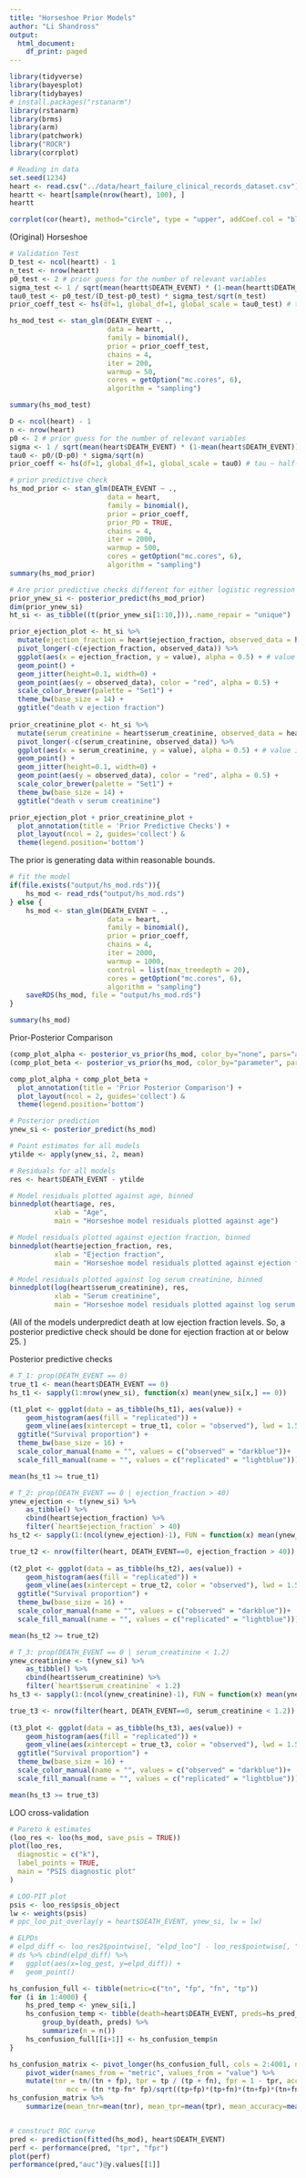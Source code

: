 ```yaml
---
title: "Horseshoe Prior Models"
author: "Li Shandross"
output:
  html_document:
    df_print: paged
---
```


```r
library(tidyverse)
library(bayesplot)
library(tidybayes)
# install.packages("rstanarm")
library(rstanarm)
library(brms)
library(arm)
library(patchwork)
library("ROCR")
library(corrplot)
```

```r
# Reading in data
set.seed(1234)
heart <- read.csv("../data/heart_failure_clinical_records_dataset.csv")
heartt <- heart[sample(nrow(heart), 100), ]
heartt

corrplot(cor(heart), method="circle", type = "upper", addCoef.col = "black", tl.col="black", tl.srt=45, diag=FALSE)
```


(Original) Horseshoe
```r
# Validation Test
D_test <- ncol(heartt) - 1
n_test <- nrow(heartt)
p0_test <- 2 # prior guess for the number of relevant variables
sigma_test <- 1 / sqrt(mean(heartt$DEATH_EVENT) * (1-mean(heartt$DEATH_EVENT))) # pseudo sigma
tau0_test <- p0_test/(D_test-p0_test) * sigma_test/sqrt(n_test)
prior_coeff_test <- hs(df=1, global_df=1, global_scale = tau0_test) # tau ∼ half-Cauchy (0, tau0_test^2)

hs_mod_test <- stan_glm(DEATH_EVENT ~ ., 
                        data = heartt, 
                        family = binomial(), 
                        prior = prior_coeff_test,
                        chains = 4, 
                        iter = 200,
                        warmup = 50,
                        cores = getOption("mc.cores", 6), 
                        algorithm = "sampling")

summary(hs_mod_test)
```

```r
D <- ncol(heart) - 1
n <- nrow(heart)
p0 <- 2 # prior guess for the number of relevant variables
sigma <- 1 / sqrt(mean(heart$DEATH_EVENT) * (1-mean(heart$DEATH_EVENT))) # pseudo sigma
tau0 <- p0/(D-p0) * sigma/sqrt(n)
prior_coeff <- hs(df=1, global_df=1, global_scale = tau0) # tau ∼ half-Cauchy (0, tau0^2)

# prior predictive check
hs_mod_prior <- stan_glm(DEATH_EVENT ~ ., 
                        data = heart, 
                        family = binomial(), 
                        prior = prior_coeff,
                        prior_PD = TRUE,
                        chains = 4, 
                        iter = 2000,
                        warmup = 500,
                        cores = getOption("mc.cores", 6), 
                        algorithm = "sampling")
summary(hs_mod_prior)

# Are prior predictive checks different for either logistic regression or the use of horseshoe priors?
prior_ynew_si <- posterior_predict(hs_mod_prior)
dim(prior_ynew_si)
ht_si <- as_tibble((t(prior_ynew_si[1:10,])),.name_repair = "unique")

prior_ejection_plot <- ht_si %>% 
  mutate(ejection_fraction = heart$ejection_fraction, observed_data = heart$DEATH_EVENT)%>%
  pivot_longer(-c(ejection_fraction, observed_data)) %>%
  ggplot(aes(x = ejection_fraction, y = value), alpha = 0.5) + # value is DEATH_EVENT
  geom_point() +
  geom_jitter(height=0.1, width=0) +
  geom_point(aes(y = observed_data), color = "red", alpha = 0.5) +
  scale_color_brewer(palette = "Set1") +
  theme_bw(base_size = 14) +
  ggtitle("death v ejection fraction")
  
prior_creatinine_plot <- ht_si %>% 
  mutate(serum_creatinine = heart$serum_creatinine, observed_data = heart$DEATH_EVENT)%>%
  pivot_longer(-c(serum_creatinine, observed_data)) %>%
  ggplot(aes(x = serum_creatinine, y = value), alpha = 0.5) + # value is DEATH_EVENT
  geom_point() +
  geom_jitter(height=0.1, width=0) +
  geom_point(aes(y = observed_data), color = "red", alpha = 0.5) +
  scale_color_brewer(palette = "Set1") +
  theme_bw(base_size = 14) +
  ggtitle("death v serum creatinine")

prior_ejection_plot + prior_creatinine_plot +
  plot_annotation(title = 'Prior Predictive Checks') +
  plot_layout(ncol = 2, guides='collect') &
  theme(legend.position='bottom')
```

The prior is generating data within reasonable bounds.  
  
```r
# fit the model
if(file.exists("output/hs_mod.rds")){
	hs_mod <- read_rds("output/hs_mod.rds")
} else {
	hs_mod <- stan_glm(DEATH_EVENT ~ ., 
                        data = heart, 
                        family = binomial(), 
                        prior = prior_coeff,
                        chains = 4, 
                        iter = 2000,
                        warmup = 1000,
                        control = list(max_treedepth = 20),
                        cores = getOption("mc.cores", 6), 
                        algorithm = "sampling")
	saveRDS(hs_mod, file = "output/hs_mod.rds")
}

summary(hs_mod)
```

Prior-Posterior Comparison
```r
(comp_plot_alpha <- posterior_vs_prior(hs_mod, color_by="none", pars="alpha"))
(comp_plot_beta <- posterior_vs_prior(hs_mod, color_by="parameter", pars="beta"))

comp_plot_alpha + comp_plot_beta +
  plot_annotation(title = 'Prior Posterior Comparison') +
  plot_layout(ncol = 2, guides='collect') &
  theme(legend.position='bottom')
```


```r
# Posterior prediction
ynew_si <- posterior_predict(hs_mod)

# Point estimates for all models
ytilde <- apply(ynew_si, 2, mean)

# Residuals for all models
res <- heart$DEATH_EVENT - ytilde
```

```r
# Model residuals plotted against age, binned
binnedplot(heart$age, res,
           xlab = "Age",
           main = "Horseshoe model residuals plotted against age")

# Model residuals plotted against ejection fraction, binned
binnedplot(heart$ejection_fraction, res,
           xlab = "Ejection fraction",
           main = "Horseshoe model residuals plotted against ejection fraction")

# Model residuals plotted against log serum creatinine, binned
binnedplot(log(heart$serum_creatinine), res,
           xlab = "Serum creatinine",
           main = "Horseshoe model residuals plotted against log serum creatinine")
```

(All of the models underpredict death at low ejection fraction levels. So, a posterior predictive check should be done for ejection fraction at or below 25. )

 
Posterior predictive checks
```r
# T_1: prop(DEATH_EVENT == 0)
true_t1 <- mean(heart$DEATH_EVENT == 0)
hs_t1 <- sapply(1:nrow(ynew_si), function(x) mean(ynew_si[x,] == 0))

(t1_plot <- ggplot(data = as_tibble(hs_t1), aes(value)) + 
    geom_histogram(aes(fill = "replicated")) + 
    geom_vline(aes(xintercept = true_t1, color = "observed"), lwd = 1.5) + 
  ggtitle("Survival proportion") + 
  theme_bw(base_size = 16) + 
  scale_color_manual(name = "", values = c("observed" = "darkblue"))+
  scale_fill_manual(name = "", values = c("replicated" = "lightblue")))

mean(hs_t1 >= true_t1)
```

```r
# T_2: prop(DEATH_EVENT == 0 | ejection_fraction > 40)
ynew_ejection <- t(ynew_si) %>%
	as_tibble() %>%
	cbind(heart$ejection_fraction) %>%
	filter(`heart$ejection_fraction` > 40)
hs_t2 <- sapply(1:(ncol(ynew_ejection)-1), FUN = function(x) mean(ynew_ejection[,x] == 0))

true_t2 <- nrow(filter(heart, DEATH_EVENT==0, ejection_fraction > 40)) / nrow(filter(heart, ejection_fraction > 40))
 
(t2_plot <- ggplot(data = as_tibble(hs_t2), aes(value)) + 
    geom_histogram(aes(fill = "replicated")) + 
    geom_vline(aes(xintercept = true_t2, color = "observed"), lwd = 1.5) + 
  ggtitle("Survival proportion") + 
  theme_bw(base_size = 16) + 
  scale_color_manual(name = "", values = c("observed" = "darkblue"))+
  scale_fill_manual(name = "", values = c("replicated" = "lightblue")))

mean(hs_t2 >= true_t2)
```

```r
# T_3: prop(DEATH_EVENT == 0 | serum_creatinine < 1.2)
ynew_creatinine <- t(ynew_si) %>%
	as_tibble() %>%
	cbind(heart$serum_creatinine) %>%
	filter(`heart$serum_creatinine` < 1.2)
hs_t3 <- sapply(1:(ncol(ynew_creatinine)-1), FUN = function(x) mean(ynew_creatinine[,x] == 0))

true_t3 <- nrow(filter(heart, DEATH_EVENT==0, serum_creatinine < 1.2)) / nrow(filter(heart, serum_creatinine < 1.2))
 
(t3_plot <- ggplot(data = as_tibble(hs_t3), aes(value)) + 
    geom_histogram(aes(fill = "replicated")) + 
    geom_vline(aes(xintercept = true_t3, color = "observed"), lwd = 1.5) + 
  ggtitle("Survival proportion") + 
  theme_bw(base_size = 16) + 
  scale_color_manual(name = "", values = c("observed" = "darkblue"))+
  scale_fill_manual(name = "", values = c("replicated" = "lightblue")))

mean(hs_t3 >= true_t3)
```


LOO cross-validation
```r
# Pareto k estimates
(loo_res <- loo(hs_mod, save_psis = TRUE))
plot(loo_res,
  diagnostic = c("k"),
  label_points = TRUE,
  main = "PSIS diagnostic plot"
)
```

```r
# LOO-PIT plot 
psis <- loo_res$psis_object
lw <- weights(psis) 
# ppc_loo_pit_overlay(y = heart$DEATH_EVENT, ynew_si, lw = lw)
```

```r
# ELPDs
# elpd_diff <- loo_res2$pointwise[, "elpd_loo"] - loo_res$pointwise[, "elpd_loo"] 
# ds %>% cbind(elpd_diff) %>%	
# 	ggplot(aes(x=log_gest, y=elpd_diff)) +
# 	geom_point()
```

```r
hs_confusion_full <- tibble(metric=c("tn", "fp", "fn", "tp"))
for (i in 1:4000) {
	hs_pred_temp <- ynew_si[i,]
	hs_confusion_temp <- tibble(death=heart$DEATH_EVENT, preds=hs_pred_temp) %>%
		group_by(death, preds) %>%
		summarize(n = n())
	hs_confusion_full[[i+1]] <- hs_confusion_temp$n
}

hs_confusion_matrix <- pivot_longer(hs_confusion_full, cols = 2:4001, names_to = "sample", values_to = "value") %>%
	pivot_wider(names_from = "metric", values_from = "value") %>%
	mutate(tnr = tn/(tn + fp), tpr = tp / (tp + fn), fpr = 1 - tpr, accuracy = (tp + tn) / (299),
			  mcc = (tn *tp-fn* fp)/sqrt((tp+fp)*(tp+fn)*(tn+fp)*(tn+fn))) 
hs_confusion_matrix %>%
	summarize(mean_tnr=mean(tnr), mean_tpr=mean(tpr), mean_accuracy=mean(accuracy), mean_mcc=mean(mcc))


# construct ROC curve
pred <- prediction(fitted(hs_mod), heart$DEATH_EVENT)
perf <- performance(pred, "tpr", "fpr")
plot(perf)
performance(pred,"auc")@y.values[[1]]
```